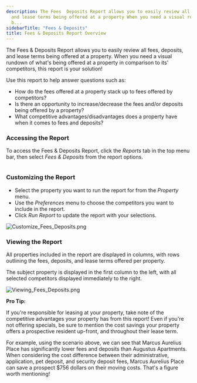 ```yaml
---
description: The Fees  Deposits Report allows you to easily review all fees deposits
  and lease terms being offered at a property When you need a visual rundown of whats
  b...
sidebarTitle: "Fees & Deposits"
title: Fees & Deposits Report Overview
---
```


The Fees & Deposits Report allows you to easily review all fees, deposits, and lease terms being offered at a property. When you need a visual rundown of what's being offered at a property in comparison to its' competitors, this report is your solution!


Use this report to help answer questions such as:


+ How do the fees offered at a property stack up to fees offered by competitors?
+ Is there an opportunity to increase/decrease the fees and/or deposits being offered by a property?
+ What competitive advantages/disadvantages does a property have when it comes to fees and deposits?


### Accessing the Report


To access the Fees & Deposits Report, click the *Reports* tab in the top menu bar, then select *Fees & Deposits* from the report options. 


<Frame caption="Overview of customizable report options for property and research data.">
  <img src="/images/radix/f387ba8a59f910c38b77fa8364e803d4084856c2.png" alt="" />
</Frame>


### Customizing the Report


* Select the property you want to run the report for from the *Property* menu.
* Use the *Preferences* menu to choose the competitors you want to include in the report.
* Click *Run Report* to update the report with your selections.


<Frame caption="Select property and run the Fees & Deposits report.">
  <img src="/images/radix/eba3958d6433dfcb9f2c381aa4ad2b704aff91a7.png" alt="Customize_Fees_Deposits.png" />
</Frame>


### Viewing the Report


All properties included in the report are displayed in columns, with rows outlining the fees, deposits, and lease terms offered per property. 


The subject property is displayed in the first column to the left, with all selected competitors displayed immediately to the right. 


<Frame caption="Overview of fees and deposits for various apartment complexes.">
  <img src="/images/radix/5cc2bd1d814914e77a82414b70ecf3fb9879d15b.png" alt="Viewing_Fees_Deposits.png" />
</Frame>



**Pro Tip:**


If you're responsible for leasing at your property, take note of the competitive advantages your property has from this report! Even if you're not offering specials, be sure to mention the cost savings your property offers a prospective resident up-front, and throughout their lease term. 


For example, using the scenario above, we can see that Marcus Aurelius Place has significantly lower fees and deposits than Augustus Apartments. When considering the cost difference between their administrative, application, pet deposit, and security deposit fees, Marcus Aurelius Place can save a prospect $756 dollars on their moving costs. That's a figure worth mentioning!